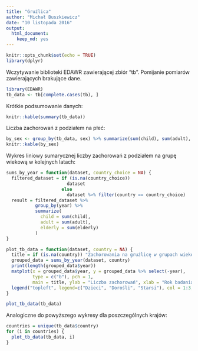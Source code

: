 ```yaml
---
title: "Gruźlica"
author: "Michał Buszkiewicz"
date: "10 listopada 2016"
output: 
  html_document: 
    keep_md: yes
---
```


```r
knitr::opts_chunk$set(echo = TRUE)
library(dplyr)
```

Wczytywanie biblioteki EDAWR zawierającej zbiór "tb". Pomijanie pomiarów zawierających brakujące dane.
```r
library(EDAWR)
tb_data <- tb[complete.cases(tb), ]
```

Krótkie podsumowanie danych:
```r
knitr::kable(summary(tb_data))
```

Liczba zachorowań z podziałem na płeć:
```r
by_sex <- group_by(tb_data, sex) %>% summarize(sum(child), sum(adult), sum(elderly))
knitr::kable(by_sex)
```

Wykres liniowy sumarycznej liczby zachorowań z podziałem na grupę wiekową w kolejnych latach:
```r
sums_by_year = function(dataset, country_choice = NA) {
  filtered_dataset = if (is.na(country_choice))
                       dataset
                     else
                       dataset %>% filter(country == country_choice)
  result = filtered_dataset %>%
           group_by(year) %>%
           summarize(
             child = sum(child),
             adult = sum(adult),
             elderly = sum(elderly)
           )
}

plot_tb_data = function(dataset, country = NA) {
  title = if (is.na(country)) "Zachorowania na gruźlicę w grupach wiekowych" else country
  grouped_data = sums_by_year(dataset, country)
  print(length(grouped_data$year))
  matplot(x = grouped_data$year, y = grouped_data %>% select(-year),
          type = c("b"), pch = 1,
          main = title, ylab = "Liczba zachorowań", xlab = "Rok badania")
  legend("topleft", legend=c("Dzieci", "Dorośli", "Starsi"), col = 1:3, pch = 1)
}

plot_tb_data(tb_data)
```

Analogiczne do powyższego wykresy dla poszczególnych krajów:
```r

countries = unique(tb_data$country)
for (i in countries) {
  plot_tb_data(tb_data, i)
}
```